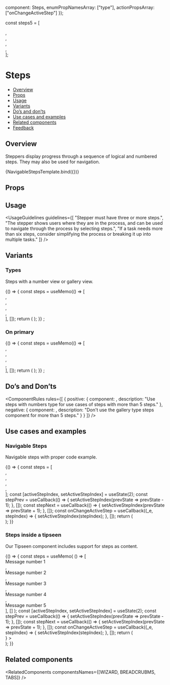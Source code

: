 
  component: Steps,
  enumPropNamesArray: ["type"],
  actionPropsArray: ["onChangeActiveStep"]
});

<Meta
  title="Data display/Steps"
  component={Steps}
  argTypes={metaSettings.argTypes}
  decorators={metaSettings.decorators}
/>

<!--- Component template -->

const steps5 = [<div />, <div />, <div />, <div />, <div />];

<!--- Component documentation -->

# Steps

- [Overview](#overview)
- [Props](#props)
- [Usage](#usage)
- [Variants](#variants)
- [Do’s and don’ts](#do%E2%80%99s-and-don%E2%80%99ts)
- [Use cases and examples](#use-cases-and-examples)
- [Related components](#related-components)
- [Feedback](#feedback)

## Overview

Steppers display progress through a sequence of logical and numbered steps. They may also be used for navigation.

<Canvas>
  <Story name="Overview" args={{ steps: steps5 }}>
    {NavigableStepsTemplate.bind({})}
  </Story>
</Canvas>

## Props

<ArgsTable story="Overview" />

## Usage

<UsageGuidelines
  guidelines={[
    "Stepper must have three or more steps.",
    "The stepper shows users where they are in the process, and can be used to navigate through the process by selecting steps.",
    "If a task needs more than six steps, consider simplifying the process or breaking it up into multiple tasks."
  ]}
/>

## Variants

### Types

Steps with a number view or gallery view.

<Canvas>
  <Story name="Types">
    {() => {
      const steps = useMemo(() => [<div />, <div />, <div />, <div />, <div />], []);
      return (
        <Flex direction={Flex.directions.COLUMN} gap={Flex.gaps.MEDIUM}>
          <Steps type={Steps.types.NUMBERS} steps={steps} activeStepIndex={2} />
          <Steps steps={steps} activeStepIndex={2} />
          <Steps
            steps={steps}
            activeStepIndex={2}
            areNavigationButtonsHidden
            className="monday-storybook-steps_padding"
          />
        </Flex>
      );
    }}
    ;
  </Story>
</Canvas>

### On primary

<Canvas>
  <Story name="On primary">
    {() => {
      const steps = useMemo(() => [<div />, <div />, <div />, <div />, <div />], []);
      return (
        <Flex direction={Flex.directions.COLUMN} gap={Flex.gaps.MEDIUM} className="monday-storybook-steps_color">
          <Steps steps={steps} activeStepIndex={2} isOnPrimary type={Steps.types.NUMBERS} />
          <Steps steps={steps} activeStepIndex={2} isOnPrimary />
          <Steps
            steps={steps}
            activeStepIndex={2}
            isOnPrimary
            areNavigationButtonsHidden
            className="monday-storybook-steps_padding"
          />
        </Flex>
      );
    }}
    ;
  </Story>
</Canvas>

## Do’s and Don’ts

<ComponentRules
  rules={[
    {
      positive: {
        component: <StepsNumbersDoTemplate />,
        description: "Use steps with numbers type for use cases of steps with more than 5 steps."
      },
      negative: {
        component: <StepsGalleryDontTemplate />,
        description: "Don't use the gallery type steps component for more than 5 steps."
      }
    }
  ]}
/>

## Use cases and examples

### Navigable Steps

Navigable steps with proper code example.

<Canvas>
  <Story name="Navigable Steps">
    {() => {
      const steps = [<div />, <div />, <div />, <div />, <div />];
      const [activeStepIndex, setActiveStepIndex] = useState(2);
      const stepPrev = useCallback(() => {
        setActiveStepIndex(prevState => prevState - 1);
      }, []);
      const stepNext = useCallback(() => {
        setActiveStepIndex(prevState => prevState + 1);
      }, []);
      const onChangeActiveStep = useCallback((_e, stepIndex) => {
        setActiveStepIndex(stepIndex);
      }, []);
      return (
        <div>
          <Steps
            steps={steps}
            isContentOnTop
            activeStepIndex={activeStepIndex}
            onChangeActiveStep={onChangeActiveStep}
            backButtonProps={{
              onClick: stepPrev
            }}
            nextButtonProps={{
              onClick: stepNext
            }}
          />
        </div>
      );
    }}
  </Story>
</Canvas>

### Steps inside a tipseen

Our Tipseen component includes support for steps as content.

<Canvas>
  <Story name="Steps inside a tipseen">
    {() => {
      const steps = useMemo(
        () => [
          <div>Message number 1</div>,
          <div>Message number 2</div>,
          <div>Message number 3</div>,
          <div>Message number 4</div>,
          <div>Message number 5</div>
        ],
        []
      );
      const [activeStepIndex, setActiveStepIndex] = useState(2);
      const stepPrev = useCallback(() => {
        setActiveStepIndex(prevState => prevState - 1);
      }, []);
      const stepNext = useCallback(() => {
        setActiveStepIndex(prevState => prevState + 1);
      }, []);
      const onChangeActiveStep = useCallback((_e, stepIndex) => {
        setActiveStepIndex(stepIndex);
      }, []);
      return (
        <div className="monday-storybook-steps_block">
          <Tipseen
            position={Tipseen.positions.LEFT}
            modifiers={modifiers}
            content={
              <TipseenWizard
                animationType={Tipseen.animationTypes.OPACITY_AND_SLIDE}
                title="This is a title"
                steps={steps}
                onChangeActiveStep={onChangeActiveStep}
                activeStepIndex={activeStepIndex}
                backButtonProps={{
                  size: Button.sizes.SMALL,
                  onClick: stepPrev
                }}
                nextButtonProps={{
                  kind: Button.kinds.PRIMARY,
                  size: Button.sizes.SMALL,
                  onClick: stepNext
                }}
              />
            }
          >
            <div className="monday-storybook-steps_container" />
          </Tipseen>
        </div>
      );
    }}
  </Story>
</Canvas>

## Related components

<RelatedComponents componentsNames={[WIZARD, BREADCRUBMS, TABS]} />
